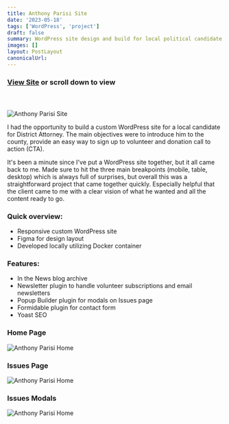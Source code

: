 ```yaml
---
title: Anthony Parisi Site
date: '2023-05-18'
tags: ['WordPress', 'project']
draft: false
summary: WordPress site design and build for local political candidate.
images: []
layout: PostLayout
canonicalUrl:
---
```


### **[View Site](https://parisi4da2023.com/)** or scroll down to view

#### &nbsp;

![Anthony Parisi Site](/static/images/projects/previews/parisi-preview.png)

I had the opportunity to build a custom WordPress site for a local candidate for District Attorney. The main objectives were to introduce him to the county, provide an easy way to sign up to volunteer and donation call to action (CTA).

It's been a minute since I've put a WordPress site together, but it all came back to me. Made sure to hit the three main breakpoints (mobile, table, desktop) which is always full of surprises, but overall this was a straightforward project that came together quickly. Especially helpful that the client came to me with a clear vision of what he wanted and all the content ready to go.

### Quick overview:

- Responsive custom WordPress site
- Figma for design layout
- Developed locally utilizing Docker container

### Features:

- In the News blog archive
- Newsletter plugin to handle volunteer subscriptions and email newsletters
- Popup Builder plugin for modals on Issues page
- Formidable plugin for contact form
- Yoast SEO

### Home Page

![Anthony Parisi Home](/static/images/projects/parisi/parisi-home.png)

### Issues Page

![Anthony Parisi Home](/static/images/projects/parisi/parisi-issues.png)

### Issues Modals

![Anthony Parisi Home](/static/images/projects/parisi/parisi-issues-modal.png)
